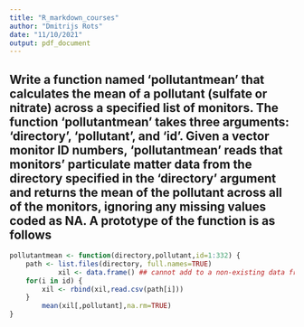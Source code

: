 ```yaml
---
title: "R_markdown_courses"
author: "Dmitrijs Rots"
date: "11/10/2021"
output: pdf_document
---
```


## Write a function named 'pollutantmean' that calculates the mean of a pollutant (sulfate or nitrate) across a specified list of monitors. The function 'pollutantmean' takes three arguments: 'directory', 'pollutant', and 'id'. Given a vector monitor ID numbers, 'pollutantmean' reads that monitors' particulate matter data from the directory specified in the 'directory' argument and returns the mean of the pollutant across all of the monitors, ignoring any missing values coded as NA. A prototype of the function is as follows


```r
pollutantmean <- function(directory,pollutant,id=1:332) {
    path <- list.files(directory, full.names=TRUE)
            xil <- data.frame() ## cannot add to a non-existing data frame, so should create empty one outside of the loop (otherwise if inside the loop, every time it will become empty)
    for(i in id) {
        xil <- rbind(xil,read.csv(path[i]))
    }
        mean(xil[,pollutant],na.rm=TRUE)
}
```

